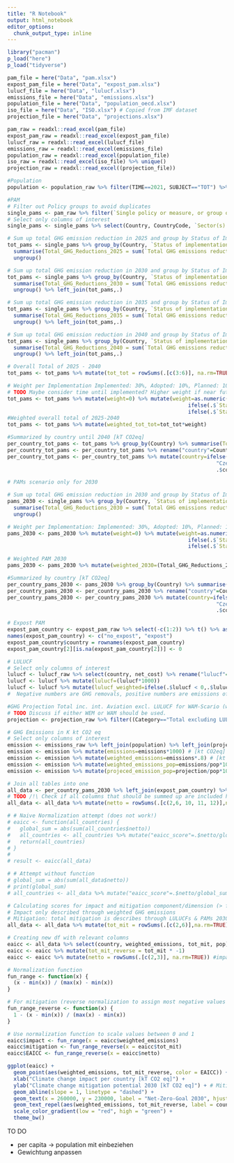 ```yaml
---
title: "R Notebook"
output: html_notebook
editor_options: 
  chunk_output_type: inline
---
```


```r
library("pacman")
p_load("here")
p_load("tidyverse")
```


```r
pam_file = here("Data", "pam.xlsx")
expost_pam_file = here("Data", "expost_pam.xlsx")
lulucf_file = here("Data", "lulucf.xlsx")
emissions_file = here("Data", "emissions.xlsx")
population_file = here("Data", "population_oecd.xlsx")
iso_file = here("Data", "ISO.xlsx") # Copied from IMF dataset
projection_file = here("Data", "projections.xlsx")

```

```r
pam_raw = readxl::read_excel(pam_file)
expost_pam_raw = readxl::read_excel(expost_pam_file)
lulucf_raw = readxl::read_excel(lulucf_file)
emissions_raw = readxl::read_excel(emissions_file)
population_raw = readxl::read_excel(population_file)
iso_raw = readxl::read_excel(iso_file) %>% unique()
projection_raw = readxl::read_excel((projection_file))

```


```r
#Population
population <- population_raw %>% filter(TIME==2021, SUBJECT=="TOT") %>% rename("ISO3"=LOCATION, "pop"=Value) %>% left_join(iso_raw) %>% select(ISO2, pop) %>% mutate(pop=pop*10**6)
```


```r
#PAM
# Filter out Policy groups to avoid duplicates
single_pams <- pam_raw %>% filter(`Single policy or measure, or group of measures`=="Single")
# Select only columns of interest
single_pams <- single_pams %>% select(Country, CountryCode, `Sector(s) affected`, `Status of implementation`, `Implementation period start`, `Implementation period finish`, c(32:47))

# Sum up total GHG emission reduction in 2025 and group by Status of Implementation (Implemented, Planned, Adopted, Expired, NA)
tot_pams <- single_pams %>% group_by(Country, `Status of implementation`) %>%
  summarise(Total_GHG_Reductions_2025 = sum(`Total GHG emissions reductions in 2025 (kt CO2eq/y)`, na.rm = TRUE)) %>%
  ungroup()

# Sum up total GHG emission reduction in 2030 and group by Status of Implementation (Implemented, Planned, Adopted, Expired, NA)
tot_pams <- single_pams %>% group_by(Country, `Status of implementation`) %>%
  summarise(Total_GHG_Reductions_2030 = sum(`Total GHG emissions reductions in 2030 (kt CO2eq/y)`, na.rm = TRUE)) %>%
  ungroup() %>% left_join(tot_pams,.)

# Sum up total GHG emission reduction in 2035 and group by Status of Implementation (Implemented, Planned, Adopted, Expired, NA)
tot_pams <- single_pams %>% group_by(Country, `Status of implementation`) %>%
  summarise(Total_GHG_Reductions_2035 = sum(`Total GHG emissions reductions in 2035 (kt CO2eq/y)`, na.rm = TRUE)) %>%
  ungroup() %>% left_join(tot_pams,.)

# Sum up total GHG emission reduction in 2040 and group by Status of Implementation (Implemented, Planned, Adopted, Expired, NA)
tot_pams <- single_pams %>% group_by(Country, `Status of implementation`) %>%
  summarise(Total_GHG_Reductions_2040 = sum(`Total GHG emissions reductions in 2040 (kt CO2eq/y)`, na.rm = TRUE)) %>%
  ungroup() %>% left_join(tot_pams,.)

# Overall Total of 2025 - 2040
tot_pams <- tot_pams %>% mutate(tot_tot = rowSums(.[c(3:6)], na.rm=TRUE))

# Weight per Implementation Implemented: 30%, Adopted: 10%, Planned: 10%, Expired & NA: 0% -> overall PAM contribution to mitigation effort/potential: 50% 
# TODO Maybe consider time until implemented? Higher weight if near future?
tot_pams <- tot_pams %>% mutate(weight=0) %>% mutate(weight=as.numeric(ifelse(.$`Status of implementation` == "Implemented", 0.3,
                                                          ifelse(.$`Status of implementation` == "Adopted", 0.1,
                                                          ifelse(.$`Status of implementation` == "Planned", 0.1, .$weight)))))
#Weighted overall total of 2025-2040
tot_pams <- tot_pams %>% mutate(weighted_tot_tot=tot_tot*weight)

#Summarized by country until 2040 [kT CO2eq]
per_country_tot_pams <- tot_pams %>% group_by(Country) %>% summarise(Total_Weighted_Reduction = sum(weighted_tot_tot, na.rm=TRUE)*-1) %>% ungroup() # multiply by -1 for GHG removal
per_country_tot_pams <- per_country_tot_pams %>% rename("country"=Country)
per_country_tot_pams <- per_country_tot_pams %>% mutate(country=ifelse(.$country=="Czech Republic",
                                                                   "Czechia",
                                                                   .$country))
```

```r
# PAMs scenario only for 2030

# Sum up total GHG emission reduction in 2030 and group by Status of Implementation (Implemented, Planned, Adopted, Expired, NA)
pams_2030 <- single_pams %>% group_by(Country, `Status of implementation`) %>%
  summarise(Total_GHG_Reductions_2030 = sum(`Total GHG emissions reductions in 2030 (kt CO2eq/y)`, na.rm = TRUE)) %>%
  ungroup()

# Weight per Implementation: Implemented: 30%, Adopted: 10%, Planned: 10%, Expired & NA: 0% -> overall PAM contribution to mitigation effort/potential: 50% 
pams_2030 <- pams_2030 %>% mutate(weight=0) %>% mutate(weight=as.numeric(ifelse(.$`Status of implementation` == "Implemented", 0.3,
                                                          ifelse(.$`Status of implementation` == "Adopted", 0.1,
                                                          ifelse(.$`Status of implementation` == "Planned", 0.1, .$weight)))))

# Weighted PAM 2030
pams_2030 <- pams_2030 %>% mutate(weighted_2030=(Total_GHG_Reductions_2030*weight))

#Summarized by country [kT CO2eq]
per_country_pams_2030 <- pams_2030 %>% group_by(Country) %>% summarise(Weighted_Reduction_2030 = sum(weighted_2030, na.rm=TRUE)*-1) %>% ungroup() # multiply by -1 for GHG removal
per_country_pams_2030 <- per_country_pams_2030 %>% rename("country"=Country)
per_country_pams_2030 <- per_country_pams_2030 %>% mutate(country=ifelse(.$country=="Czech Republic",
                                                                   "Czechia",
                                                                   .$country))

```


```r
# Expost PAM
expost_pam_country <- expost_pam_raw %>% select(-c(1:2)) %>% t() %>% as.data.frame() %>% select(c(2,4))
names(expost_pam_country) <- c("no_expost", "expost")
expost_pam_country$country = rownames(expost_pam_country)
expost_pam_country[2][is.na(expost_pam_country[2])] <- 0

```

```r
# LULUCF
# Select only columns of interest
lulucf <- lulucf_raw %>% select(country, net_cost) %>% rename("lulucf"=net_cost)
lulucf <- lulucf %>% mutate(lulucf=(lulucf*1000))
lulucf <- lulucf %>% mutate(lulucf_weighted=ifelse(.$lulucf < 0,.$lulucf*0.5,.$lulucf*0.2))
#  Negative numbers are GHG removals, positive numbers are emissions of GHG through LULUCFs
```

```r
#GHG Projection Total inc. int. Aviation excl. LULUCF for WAM-Scario (with additional measures)
# TODO Discuss if either WEM or WAM should be used. 
projection <- projection_raw %>% filter((Category=="Total excluding LULUCF (incl. Int. Aviation)") &  (Year==2021) & (Gas=="Total GHG emissions (ktCO2e)") & (Scenario=="WAM")) %>% rename("ISO2"=CountryCode) %>% left_join(iso_raw)  %>% rename("projection"="Final/Gap-filled")
```

```r
# GHG Emissions in K kt CO2 eq
# Select only columns of interest
emission <- emissions_raw %>% left_join(population) %>% left_join(projection) %>%  select(country, emissions, pop, projection)
emission <- emission %>% mutate(emissions=emissions*1000) # [kt CO2eq] K kt -> kt CO2 eq
emission <- emission %>% mutate(weighted_emissions=emissions*.8) # [kt CO2eq]
emission <- emission %>% mutate(weighted_emissions_pop=emissions/pop*1000*0.8) # [kt CO2eq per capita]
emission <- emission %>% mutate(projeced_emission_pop=projection/pop*1000) # TODO(?) [kt CO2eq per capita] /!\ NOT WEIGHTED /!\
```


```r
# Join all tables into one
all_data <- per_country_pams_2030 %>% left_join(expost_pam_country) %>% left_join(lulucf) %>% left_join(emission)
# TODO /!\ Check if all columns that should be summed up are included here /!\ 
all_data <- all_data %>% mutate(netto = rowSums(.[c(2,6, 10, 11, 12)],na.rm=TRUE))
```

```r
# # Naive Normalization attempt (does not work!)
# eaicc <- function(all_countries) {
#   global_sum = abs(sum(all_countries$netto))
#   all_countries <- all_countries %>% mutate("eaicc_score"=.$netto/global_sum)
#   return(all_countries)
# }
# 
# result <- eaicc(all_data)

# # Attempt without function
# global_sum = abs(sum(all_data$netto))
# print(global_sum)
# all_countries <- all_data %>% mutate("eaicc_score"=.$netto/global_sum)
```

```r
# Calculating scores for impact and mitigation component/dimension (> for later mapping)
# Impact only described through weighted GHG emissions 
# Mitigation: total mitigation is describes through LULUCFs & PAMs 2030 (minus the emissions through LULUCFs)
all_data <- all_data %>% mutate(tot_mit = rowSums(.[c(2,6)],na.rm=TRUE))

# Creating new df with relevant columns
eaicc <- all_data %>% select(country, weighted_emissions, tot_mit, pop)
eaicc <- eaicc %>% mutate(tot_mit_reverse = tot_mit * -1)
eaicc <- eaicc %>% mutate(netto = rowSums(.[c(2,3)], na.rm=TRUE)) #impact - mitigation

# Normalization function 
fun_range <- function(x) {
  (x - min(x)) / (max(x) - min(x))
}

# For mitigation (reverse normalization to assign most negative values to 1 = highest mitigation efforts)
fun_range_reverse <- function(x) {
  1 - (x - min(x)) / (max(x) - min(x))
}

# Use normalization function to scale values between 0 and 1
eaicc$impact <- fun_range(x = eaicc$weighted_emissions)
eaicc$mitigation <- fun_range_reverse(x = eaicc$tot_mit)
eaicc$EAICC <- fun_range_reverse(x = eaicc$netto)

```

```r
ggplot(eaicc) +
  geom_point(aes(weighted_emissions, tot_mit_reverse, color = EAICC)) +
  xlab("Climate change impact per country [kT CO2 eq]") +
  ylab("Climate change mitigation potential 2030 [kT CO2 eq]") + # Mitigation potential assuming LULUCFs to stay approximately constant
  geom_abline(slope = 1, linetype = "dashed") +
  geom_text(x = 260000, y = 230000, label = "Net-Zero-Goal 2030", hjust = -0.1, vjust = -0.1, size = 2, angle = 47) +
  geom_text_repel(aes(weighted_emissions, tot_mit_reverse, label = country), size = 1.5, force = 1, max.overlaps = 50) +
  scale_color_gradient(low = "red", high = "green") +
  theme_bw()
```

TO DO

- per capita -> population mit einbeziehen 
- Gewichtung anpassen